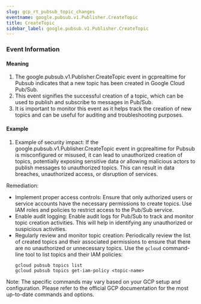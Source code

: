 ```yaml
--- 
slug: gcp_rt_pubsub_topic_changes
eventname: google.pubsub.v1.Publisher.CreateTopic
title: CreateTopic
sidebar_label: google.pubsub.v1.Publisher.CreateTopic
---
```

                       
### Event Information

#### Meaning

1. The google.pubsub.v1.Publisher.CreateTopic event in gcprealtime for Pubsub indicates that a new topic has been created in Google Cloud Pub/Sub.
2. This event signifies the successful creation of a topic, which can be used to publish and subscribe to messages in Pub/Sub.
3. It is important to monitor this event as it helps track the creation of new topics and can be useful for auditing and troubleshooting purposes.

#### Example

1. Example of security impact: If the google.pubsub.v1.Publisher.CreateTopic event in gcprealtime for Pubsub is misconfigured or misused, it can lead to unauthorized creation of topics, potentially exposing sensitive data or allowing malicious actors to publish messages to unauthorized topics. This can result in data breaches, unauthorized access, or disruption of services.

Remediation:
- Implement proper access controls: Ensure that only authorized users or service accounts have the necessary permissions to create topics. Use IAM roles and policies to restrict access to the Pub/Sub service.
- Enable audit logging: Enable audit logs for Pub/Sub to track and monitor topic creation activities. This will help in identifying any unauthorized or suspicious activities.
- Regularly review and monitor topic creation: Periodically review the list of created topics and their associated permissions to ensure that there are no unauthorized or unnecessary topics. Use the `gcloud` command-line tool to list topics and their IAM policies:
  ```
  gcloud pubsub topics list
  gcloud pubsub topics get-iam-policy <topic-name>
  ```

Note: The specific commands may vary based on your GCP setup and configuration. Please refer to the official GCP documentation for the most up-to-date commands and options.


 